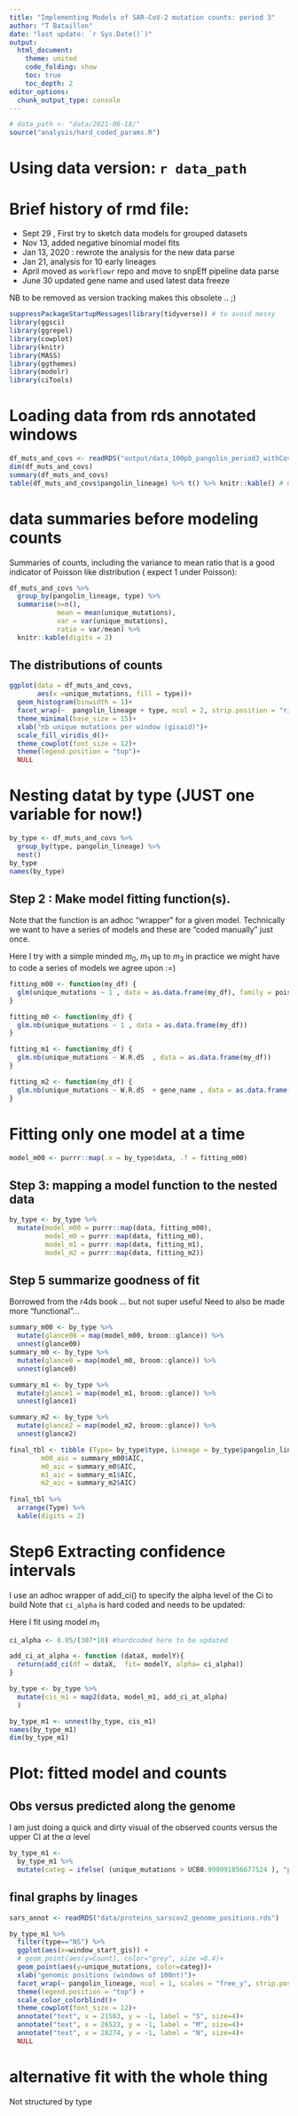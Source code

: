 ```yaml
---
title: "Implementing Models of SAR-CoV-2 mutation counts: period 3"
author: "T Bataillon"
date: "last update: `r Sys.Date()`)"
output:
  html_document:
    theme: united
    code_folding: show
    toc: true
    toc_depth: 2
editor_options: 
  chunk_output_type: console
---
```



```r
# data_path <- "data/2021-06-18/"
source("analysis/hard_coded_params.R")
```

# Using data version: `r data_path`

# Brief history of rmd file: 

* Sept 29 , First try to sketch data models for grouped datasets
* Nov 13, added negative binomial model fits 
* Jan 13, 2020 : rewrote the analysis for the new data parse
* Jan 21, analysis for 10 early lineages 
* April moved as `workflowr` repo and move to snpEff pipeline data parse
* June 30 updated gene name and used latest data freeze

NB to be removed as version tracking makes this obsolete .. ;) 

```r
suppressPackageStartupMessages(library(tidyverse)) # to avoid messy 
library(ggsci)
library(ggrepel)
library(cowplot)
library(knitr)
library(MASS)
library(ggthemes)
library(modelr)
library(ciTools)
```

# Loading data from rds annotated windows  
```r
df_muts_and_covs <- readRDS("output/data_100pb_pangolin_period3_withCovs.rds")
dim(df_muts_and_covs)
summary(df_muts_and_covs)
table(df_muts_and_covs$pangolin_lineage) %>% t() %>% knitr::kable() # 614 windows expected per lineage
```

# data summaries before modeling counts
Summaries of counts, including the variance to mean ratio that is a good indicator of Poisson like distribution ( expect 1 under Poisson):

```r
df_muts_and_covs %>%
  group_by(pangolin_lineage, type) %>%
  summarise(n=n(),
            mean = mean(unique_mutations), 
            var = var(unique_mutations),
            ratio = var/mean) %>%
  knitr::kable(digits = 2)

```

## The distributions of counts 

```r
ggplot(data = df_muts_and_covs,
       aes(x =unique_mutations, fill = type))+
  geom_histogram(binwidth = 1)+
  facet_wrap(~  pangolin_lineage + type, ncol = 2, strip.position = "right")+
  theme_minimal(base_size = 15)+
  xlab("nb unique mutations per window (gisaid)")+
  scale_fill_viridis_d()+
  theme_cowplot(font_size = 12)+
  theme(legend.position = "top")+
  NULL
```

# Nesting datat by type (JUST one variable for now!)

```r

by_type <- df_muts_and_covs %>% 
  group_by(type, pangolin_lineage) %>% 
  nest()
by_type
names(by_type)
```



## Step 2 : Make model fitting function(s).


Note that the function is an adhoc "wrapper" for a given model. Technically we want to have a series of models and these are "coded manually" just once.

Here I try with a simple minded $m_0$, $m_1$ up to $m_3$  in practice we might have to code a series of models we agree upon :=)


```r
fitting_m00 <- function(my_df) {
  glm(unique_mutations ~ 1 , data = as.data.frame(my_df), family = poisson)
}

fitting_m0 <- function(my_df) {
  glm.nb(unique_mutations ~ 1 , data = as.data.frame(my_df))
}

fitting_m1 <- function(my_df) {
  glm.nb(unique_mutations ~ W.R.dS  , data = as.data.frame(my_df))
}

fitting_m2 <- function(my_df) {
  glm.nb(unique_mutations ~ W.R.dS  + gene_name , data = as.data.frame(my_df))
}

```


# Fitting only one model at a time 
```r


model_m00 <- purrr::map(.x = by_type$data, .f = fitting_m00)

```

## Step 3: mapping a model function to the nested data


```r
by_type <- by_type %>% 
  mutate(model_m00 = purrr::map(data, fitting_m00),
         model_m0 = purrr::map(data, fitting_m0),
         model_m1 = purrr::map(data, fitting_m1),
         model_m2 = purrr::map(data, fitting_m2))
```

## Step 5 summarize goodness of fit 

Borrowed from the r4ds book ... but not super useful 
Need to also be made more "functional"...

```r

summary_m00 <- by_type %>% 
  mutate(glance00 = map(model_m00, broom::glance)) %>% 
  unnest(glance00)
summary_m0 <- by_type %>% 
  mutate(glance0 = map(model_m0, broom::glance)) %>% 
  unnest(glance0)

summary_m1 <- by_type %>% 
  mutate(glance1 = map(model_m1, broom::glance)) %>% 
  unnest(glance1)

summary_m2 <- by_type %>% 
  mutate(glance2 = map(model_m2, broom::glance)) %>% 
  unnest(glance2)

final_tbl <- tibble (Type= by_type$type, Lineage = by_type$pangolin_lineage,
        m00_aic = summary_m00$AIC, 
        m0_aic = summary_m0$AIC,
        m1_aic = summary_m1$AIC,
        m2_aic = summary_m2$AIC)
        
final_tbl %>%
  arrange(Type) %>%
  kable(digits = 2)
```

# Step6 Extracting confidence intervals 

I use an adhoc wrapper of add_ci() to specify the alpha level of the Ci to build
Note that `ci_alpha` is hard coded and needs to be updated: 

Here I fit using model $m_1$
```r
ci_alpha <- 0.05/(307*10) #hardcoded here to be updated

add_ci_at_alpha <- function (dataX, modelY){
  return(add_ci(df = dataX,  fit= modelY, alpha= ci_alpha))
}

by_type <- by_type %>%
  mutate(cis_m1 = map2(data, model_m1, add_ci_at_alpha)
  )

by_type_m1 <- unnest(by_type, cis_m1)
names(by_type_m1)
dim(by_type_m1)
```

# Plot:  fitted model and counts  

## Obs versus predicted along the genome
I am just doing a quick and dirty visual of the observed counts versus the upper CI at the $\alpha$ level

```r
by_type_m1 <- 
  by_type_m1 %>%
  mutate(categ = ifelse( (unique_mutations > UCB0.999991856677524 ), "pos. sel", "neutral"))
```

##  final graphs by linages 

```r
sars_annot <- readRDS("data/proteins_sarscov2_genome_positions.rds")
```

```r
by_type_m1 %>%
  filter(type=="NS") %>%
  ggplot(aes(x=window_start_gis)) + 
  # geom_point(aes(y=Count), color="grey", size =0.4)+
  geom_point(aes(y=unique_mutations, color=categ))+
  xlab("genomic positions (windows of 100nt)")+ 
  facet_wrap(~ pangolin_lineage, ncol = 1, scales = "free_y", strip.position = "right")+
  theme(legend.position = "top") + 
  scale_color_colorblind()+
  theme_cowplot(font_size = 12)+
  annotate("text", x = 21563, y = -1, label = "S", size=4)+
  annotate("text", x = 26523, y = -1, label = "M", size=4)+
  annotate("text", x = 28274, y = -1, label = "N", size=4)+
  NULL
```

# alternative fit with the whole thing 
Not structured by type 


